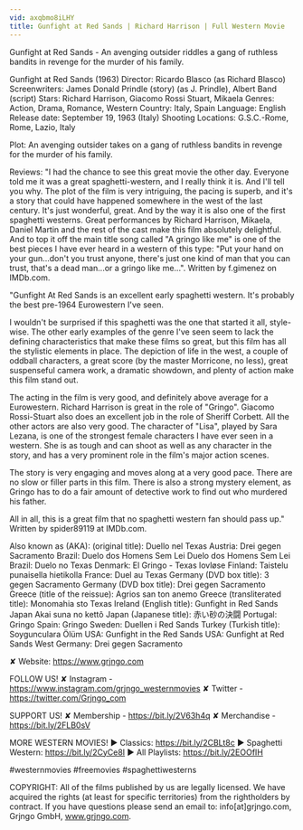 ```yaml
---
vid: axqbmo8iLHY
title: Gunfight at Red Sands | Richard Harrison | Full Western Movie
---
```


Gunfight at Red Sands - An avenging outsider riddles a gang of ruthless bandits in revenge for the murder of his family.

Gunfight at Red Sands (1963)
Director: Ricardo Blasco (as Richard Blasco)
Screenwriters: James Donald Prindle (story) (as J. Prindle), Albert Band (script)
Stars: Richard Harrison, Giacomo Rossi Stuart, Mikaela
Genres: Action, Drama, Romance, Western 
Country: Italy, Spain
Language: English
Release date: September 19, 1963 (Italy)
Shooting Locations: G.S.C.-Rome, Rome, Lazio, Italy 

Plot:
An avenging outsider takes on a gang of ruthless bandits in revenge for the murder of his family.

Reviews:
"I had the chance to see this great movie the other day. Everyone told me it was a great spaghetti-western, and I really think it is. And I'll tell you why. The plot of the film is very intriguing, the pacing is superb, and it's a story that could have happened somewhere in the west of the last century. It's just wonderful, great. And by the way it is also one of the first spaghetti westerns. Great performances by Richard Harrison, Mikaela, Daniel Martin and the rest of the cast make this film absolutely delightful. And to top it off the main title song called "A gringo like me" is one of the best pieces I have ever heard in a western of this type: "Put your hand on your gun...don't you trust anyone, there's just one kind of man that you can trust, that's a dead man...or a gringo like me...". Written by f.gimenez on IMDb.com.

"Gunfight At Red Sands is an excellent early spaghetti western. It's probably the best pre-1964 Eurowestern I've seen.

I wouldn't be surprised if this spaghetti was the one that started it all, style-wise. The other early examples of the genre I've seen seem to lack the defining characteristics that make these films so great, but this film has all the stylistic elements in place. The depiction of life in the west, a couple of oddball characters, a great score (by the master Morricone, no less), great suspenseful camera work, a dramatic showdown, and plenty of action make this film stand out.

The acting in the film is very good, and definitely above average for a Eurowestern. Richard Harrison is great in the role of "Gringo". Giacomo Rossi-Stuart also does an excellent job in the role of Sheriff Corbett. All the other actors are also very good. The character of "Lisa", played by Sara Lezana, is one of the strongest female characters I have ever seen in a western. She is as tough and can shoot as well as any character in the story, and has a very prominent role in the film's major action scenes.

The story is very engaging and moves along at a very good pace. There are no slow or filler parts in this film. There is also a strong mystery element, as Gringo has to do a fair amount of detective work to find out who murdered his father.

All in all, this is a great film that no spaghetti western fan should pass up." Written by spider89119 at IMDb.com.

Also known as (AKA):
(original title): Duello nel Texas
Austria: Drei gegen Sacramento
Brazil: Duelo dos Homens Sem Lei Duelo dos Homens Sem Lei
Brazil: Duelo no Texas
Denmark: El Gringo - Texas lovløse
Finland: Taistelu punaisella hietikolla
France: Duel au Texas
Germany (DVD box title): 3 gegen Sacramento
Germany (DVD box title): Drei gegen Sacramento
Greece (title of the reissue): Agrios san ton anemo
Greece (transliterated title): Monomahia sto Texas
Ireland (English title): Gunfight in Red Sands
Japan Akai suna no kettô
Japan (Japanese title): 赤い砂の決闘
Portugal: Gringo
Spain: Gringo
Sweden: Duellen i Red Sands
Turkey (Turkish title): Soygunculara Ölüm
USA: Gunfight in the Red Sands
USA: Gunfight at Red Sands
West Germany: Drei gegen Sacramento

✘ Website: https://www.grjngo.com

FOLLOW US!
✘ Instagram - https://www.instagram.com/grjngo_westernmovies
✘ Twitter - https://twitter.com/Grjngo_com

SUPPORT US!
✘ Membership - https://bit.ly/2V63h4q
✘ Merchandise - https://bit.ly/2FLB0sV

MORE WESTERN MOVIES! 
► Classics: https://bit.ly/2CBLt8c 
► Spaghetti Western: https://bit.ly/2CyCe8I 
► All Playlists: https://bit.ly/2EOOfIH 

#westernmovies #freemovies #spaghettiwesterns

COPYRIGHT: All of the films published by us are legally licensed. We have acquired the rights (at least for specific territories) from the rightholders by contract. If you have questions please send an email to: info[at]grjngo.com, Grjngo GmbH, www.grjngo.com.